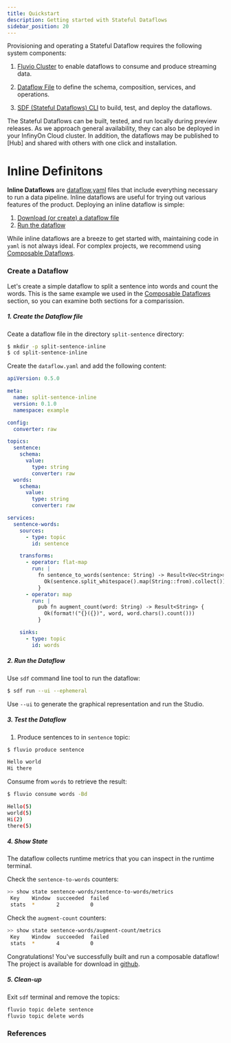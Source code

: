 ```yaml
---
title: Quickstart
description: Getting started with Stateful Dataflows
sidebar_position: 20
---
```



Provisioning and operating a Stateful Dataflow requires the following system components:

1. [Fluvio Cluster] to enable dataflows to consume and produce streaming data.

2. [Dataflow File] to define the schema, composition, services, and operations.

3. [SDF (Stateful Dataflows) CLI] to build, test, and deploy the dataflows.

The Stateful Dataflows can be built, tested, and run locally during preview releases. As we approach general availability, they can also be deployed in your InfinyOn Cloud cluster. In addition, the dataflows may be published to [Hub] and shared with others with one click and installation.

# Inline Definitons

**Inline Dataflows** are [dataflow.yaml] files that include everything necessary to run a data pipeline. Inline dataflows are useful for trying out various features of the product. Deploying an inline dataflow is simple:

1. [Download (or create) a dataflow file](#1-create-the-dataflow-file)
2. [Run the dataflow](#2-run-the-dataflow)

While inline dataflows are a breeze to get started with, maintaining code in `yaml` is not always ideal. For complex projects, we recommend using [Composable Dataflows].


### Create a Dataflow

Let's create a simple dataflow to split a sentence into words and count the words. This is the same example we used in the [Composable Dataflows] section, so you can examine both sections for a comparission.

##### 1. Create the Dataflow file

Ceate a dataflow file in the directory `split-sentence` directory:

```bash
$ mkdir -p split-sentence-inline
$ cd split-sentence-inline
```

Create the `dataflow.yaml` and add the following content:

```yaml title="dataflow.yaml"
apiVersion: 0.5.0

meta:
  name: split-sentence-inline
  version: 0.1.0
  namespace: example

config:
  converter: raw

topics:
  sentence:
    schema:
      value:
        type: string
        converter: raw
  words:
    schema:
      value:
        type: string
        converter: raw

services:
  sentence-words:
    sources:
      - type: topic
        id: sentence

    transforms:
      - operator: flat-map
        run: |
          fn sentence_to_words(sentence: String) -> Result<Vec<String>> {
            Ok(sentence.split_whitespace().map(String::from).collect())
          }
      - operator: map
        run: |
          pub fn augment_count(word: String) -> Result<String> {
            Ok(format!("{}({})", word, word.chars().count()))
          }

    sinks:
      - type: topic
        id: words
```

##### 2. Run the Dataflow

Use `sdf` command line tool to run the dataflow:

```bash
$ sdf run --ui --ephemeral
```

Use `--ui` to generate the graphical representation and run the Studio.

##### 3. Test the Dataflow

1. Produce sentences to in `sentence` topic:

```bash copy="fl"
$ fluvio produce sentence
```


```bash
Hello world
Hi there
```

Consume from `words` to retrieve the result:

```bash copy="fl"
$ fluvio consume words -Bd
```

```bash
Hello(5)
world(5)
Hi(2)
there(5)
```

##### 4. Show State

The dataflow collects runtime metrics that you can inspect in the runtime terminal.

Check the `sentence-to-words` counters:

```bash copy="fl"
>> show state sentence-words/sentence-to-words/metrics
 Key    Window  succeeded  failed
 stats  *       2          0
```

Check the `augment-count` counters:

```bash copy="fl"
>> show state sentence-words/augment-count/metrics
 Key    Window  succeeded  failed
 stats  *       4          0
```

Congratulations! You've successfully built and run a composable dataflow! The project is available for download in [github].

##### 5. Clean-up

Exit `sdf` terminal and remove the topics:

```bash
fluvio topic delete sentence
fluvio topic delete words
```


### References

[Composable Dataflows]: compositions/overview.mdx
[dataflow.yaml]: concepts/dataflow-yaml.mdx
[github]: https://github.com/infinyon/stateful-dataflows-examples/
[Example Workflows in github]: https://github.com/infinyon/stateful-dataflows-examples
[Fluvio Cluster]: /docs/fluvio/quickstart#start-a-cluster
[Dataflow File]: /sdf/concepts/dataflow-yaml
[SDF (Stateful Dataflows) CLI]: /sdf/cli/setup
